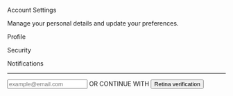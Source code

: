 
<ComponentDocPage name="Separator" description="A customizable separator component.">
  <ComponentWrapper>
    <div className="border-border bg-background flex w-full flex-col items-start justify-center space-y-4 rounded border px-8 py-4">
      <div className="flex-col">
        <p className="font-medium">Account Settings</p>
        <p className="text-muted-foreground text-sm">Manage your personal details and update your preferences.</p>
      </div>
      <Separator />
      <div className="flex w-full items-center justify-between space-x-4 h-7">
        <div className="flex flex-1 justify-center">
          <p>Profile</p>
        </div>
        <Separator vertical />
        <div className="flex flex-1 justify-center">
          <p>Security</p>
        </div>
        <Separator vertical />
        <div className="flex flex-1 justify-center">
          <p>Notifications</p>
        </div>
      </div>
    </div>
  </ComponentWrapper>

---

  <ComponentWrapper>
    <div className="border-border bg-background flex w-full flex-col items-center justify-center space-y-4 rounded border px-8 py-4">
      <Input
        className="w-full"
        label="Email"
        placeholder="example@email.com"
        type="email"
      />
      <Separator>OR CONTINUE WITH</Separator>
      <Button variant={"outline"} className="h-10 w-full">
        <Eye />
        Retina verification
      </Button>
    </div>
  </ComponentWrapper>
</ComponentDocPage>
